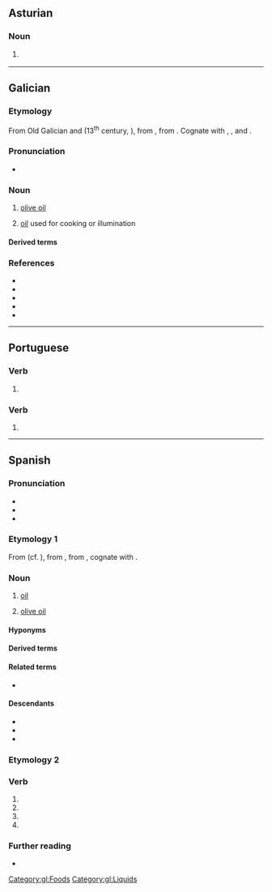 {{also|aceité}}
==Asturian==

===Noun===
{{ast-noun|m}}

# {{l|en|oil}} {{gloss|liquid fat}}

----

==Galician==

===Etymology===
From Old Galician and {{inh|gl|roa-opt|azeyte}} (13<sup>th</sup> century, {{w|Cantigas de Santa Maria}}), from {{der|gl|xaa|-}}, from {{der|gl|ar|زَيْت||oil, edible or for combustion}}. Cognate with {{cog|pt|azeite}}, {{cog|es|aceite}}, and {{cog|he|זית||tr=záyit|olive}}.

===Pronunciation===
* {{IPA|gl|[aˈθejtɪ]|[aˈsejtɪ]|qual2=western}}

===Noun===
{{gl-noun|m}}

# [[olive oil]]
#: {{syn|gl|aceite doce|aceite de oliveira|aceite de alcuza}}
# {{lb|gl|by extension}} [[oil]] used for cooking or illumination
#: {{syn|gl|óleo}}

====Derived terms====
{{der4|gl|aceitar|aceitoso|aceite de colza|aceite de xirasol|aceite de oliva|aceite de palma}}

===References===
* {{R:DDGM|azeite}}
* {{R:gl:CX|azeyte}}
* {{R:DDLG}}
* {{R:TILG}}
* {{R:TLPGP}}
[[Category:gl:Foods]]
[[Category:gl:Liquids]]

----

==Portuguese==

===Verb===
{{head|pt|verb form|g=m|g2=f|plural|aceites}}

# {{pt-verb-form-of|aceitar|spp|mf|s|cx=Portugal}}

===Verb===
{{head|pt|verb form}}

# {{pt-verb-form-of|aceitar|e|tg=accept|tg2=accepts}}

----

==Spanish==
{{wikipedia|lang=es}}

===Pronunciation===
* {{es-IPA}}
* {{audio|es|LL-Q1321 (spa)-Millars-aceite.wav|Audio (Spain)}}
* {{rhymes|es|eite}}

===Etymology 1===
From {{inh|es|osp|azeyte}} (cf. {{cog|lad|azeyte}}), from {{der|es|xaa}}, from {{der|es|ar|زَيْت||oil, edible or for combustion}}, cognate with {{cog|he|זית||tr=záyit|olive}}.

===Noun===
{{es-noun|m}}

# [[oil]]
#: {{syn|es|óleo}}
# [[olive oil]]
#: {{syn|es|aceite de oliva}}

====Hyponyms====
{{col2|es
|aceite de colza
|aceite de girasol
|aceite de hígado de bacalao
|aceite de oliva
|{{l|es|aceite de linaza||flaxseed oil}}
|{{l|es|aceite de coco||coconut oil}}
|{{l|es|aceite de canola||canola oil}}
|{{l|es|aceite de sésamo||sesame oil}}
|aceite de palma
|aceite de ricino
|aceite esencial
|aceite vegetal
}}

====Derived terms====
{{der3|es
|aceitar
|aceitazo
|aceitero
|aceitoso
|ajiaceite
|balsa de aceite
|como el aceite y el agua
|perder aceite}}

====Related terms====
* {{l|es|aceituna}}

====Descendants====
* {{desc|bor=1|ceb|asete}}
* {{desc|bor=1|huv|aset}}
* {{desc|bor=1|xtm|asiti}}

===Etymology 2===
{{nonlemma}}

===Verb===
{{head|es|verb form}}

# {{es-verb form of|ending=ar|mood=imperative|pers=2|formal=yes|number=singular|aceitar}}
# {{es-verb form of|ending=ar|mood=subjunctive|tense=present|pers=1|number=singular|aceitar}}
# {{es-verb form of|ending=ar|mood=subjunctive|tense=present|pers=2|formal=yes|number=singular|aceitar}}
# {{es-verb form of|ending=ar|mood=subjunctive|tense=present|pers=3|number=singular|aceitar}}

===Further reading===
* {{R:DRAE}}

{{C|es|Cooking|Liquids}}
